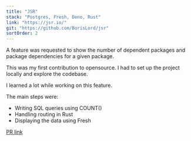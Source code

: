 ```yaml
---
title: "JSR"
stack: "Postgres, Fresh, Deno, Rust"
link: "https://jsr.io/"
git: "https://github.com/BorisLord/jsr"
sortOrder: 2
---
```


A feature was requested to show the number of dependent packages and package dependencies for a given package.

This was my first contribution to opensource. I had to set up the project locally and explore the codebase.

I learned a lot while working on this feature.

The main steps were:

- Writing SQL queries using COUNT()
- Handling routing in Rust
- Displaying the data using Fresh

[PR link](https://github.com/jsr-io/jsr/pull/857)
